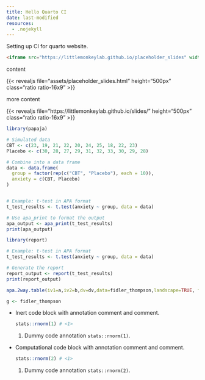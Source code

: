 ```yaml
---
title: Hello Quarto CI
date: last-modified
resources:
  - .nojekyll
---
```


Setting up CI for quarto website.

``` html
<iframe src="https://littlemonkeylab.github.io/placeholder_slides" width="500" height="400"></iframe>
```

content

{{< revealjs file="assets/placeholder_slides.html" height="500px" class="ratio ratio-16x9" >}}

more content

{{< revealjs file="https://littlemonkeylab.github.io/slides/" height="500px" class="ratio ratio-16x9" >}}

```r
library(papaja)

# Simulated data
CBT <- c(23, 19, 21, 22, 20, 24, 25, 18, 22, 23)
Placebo <- c(30, 28, 27, 29, 31, 32, 33, 30, 29, 28)

# Combine into a data frame
data <- data.frame(
  group = factor(rep(c("CBT", "Placebo"), each = 10)),
  anxiety = c(CBT, Placebo)
)


# Example: t-test in APA format
t_test_results <- t.test(anxiety ~ group, data = data)

# Use apa_print to format the output
apa_output <- apa_print(t_test_results)
print(apa_output)

```

```r
library(report)

# Example: t-test in APA format
t_test_results <- t.test(anxiety ~ group, data = data)

# Generate the report
report_output <- report(t_test_results)
print(report_output)

```

```r
apa.2way.table(iv1=a,iv2=b,dv=dv,data=fidler_thompson,landscape=TRUE, filename="ex2_desc_table.doc")
```

```r
g <- fidler_thompson

```

-   Inert code block with annotation comment and comment.

    ``` r
    stats::rnorm(1) # <1>
    ```

    1.  Dummy code annotation `stats::rnorm(1)`.

-   Computational code block with annotation comment and comment.

    ```r
    stats::rnorm(2) # <1>
    ```

    1.  Dummy code annotation `stats::rnorm(2)`.
